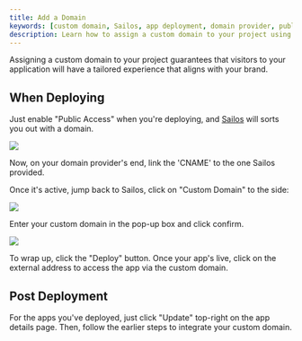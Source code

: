 ```yaml
---
title: Add a Domain
keywords: [custom domain, Sailos, app deployment, domain provider, public access]
description: Learn how to assign a custom domain to your project using Sailos for a tailored brand experience. Follow our step-by-step guide for seamless app deployment.
---
```


Assigning a custom domain to your project guarantees that visitors to your application will have a tailored experience
that aligns with your brand.

## When Deploying

Just enable "Public Access" when you're deploying, and [Sailos](https://usw.sailos.io) will sorts you out with a
domain.

![](./images/app-launchpad-domain.png)

Now, on your domain provider's end, link the 'CNAME' to the one Sailos provided.

Once it's active, jump back to Sailos, click on "Custom Domain" to the side:

![](./images/app-launchpad-domain1.png)

Enter your custom domain in the pop-up box and click confirm.

![](./images/app-launchpad-domain2.png)

To wrap up, click the "Deploy" button. Once your app's live, click on the external address to access the app via the
custom domain.

## Post Deployment

For the apps you've deployed, just click "Update" top-right on the app details page. Then, follow the earlier steps to
integrate your custom domain.